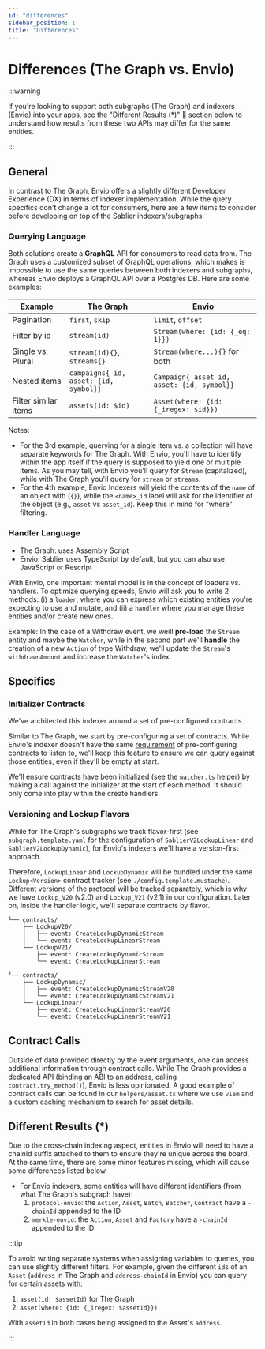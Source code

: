 ```yaml
---
id: "differences"
sidebar_position: 1
title: "Differences"
---
```


# Differences (The Graph vs. Envio)

:::warning

If you're looking to support both subgraphs (The Graph) and indexers (Envio) into your apps, see the "Different Results
(\*)" 📌 section below to understand how results from these two APIs may differ for the same entities.

:::

## General

In contrast to The Graph, Envio offers a slightly different Developer Experience (DX) in terms of indexer
implementation. While the query specifics don't change a lot for consumers, here are a few items to consider before
developing on top of the Sablier indexers/subgraphs:

### Querying Language

Both solutions create a **GraphQL** API for consumers to read data from. The Graph uses a customized subset of GraphQL
operations, which makes is impossible to use the same queries between both indexers and subgraphs, whereas Envio deploys
a GraphQL API over a Postgres DB. Here are some examples:

| Example              | The Graph                             | Envio                                      |
| -------------------- | ------------------------------------- | ------------------------------------------ |
| Pagination           | `first`, `skip`                       | `limit`, `offset`                          |
| Filter by id         | `stream(id)`                          | `Stream(where: {id: {_eq: 1}})`            |
| Single vs. Plural    | `stream(id){}`, `streams{}`           | `Stream(where...){}` for both              |
| Nested items         | `campaigns{ id, asset: {id, symbol}}` | `Campaign{ asset_id, asset: {id, symbol}}` |
| Filter similar items | `assets(id: $id)`                     | `Asset(where: {id: {_iregex: $id}})`       |

Notes:

- For the 3rd example, querying for a single item vs. a collection will have separate keywords for The Graph. With
  Envio, you'll have to identify within the app itself if the query is supposed to yield one or multiple items. As you
  may tell, with Envio you'll query for `Stream` (capitalized), while with The Graph you'll query for `stream` or
  `streams`.
- For the 4th example, Envio Indexers will yield the contents of the `name` of an object with (`{}`), while the
  `<name>_id` label will ask for the identifier of the object (e.g., `asset` vs `asset_id`). Keep this in mind for
  "where" filtering.

### Handler Language

- The Graph: uses Assembly Script
- Envio: Sablier uses TypeScript by default, but you can also use JavaScript or Rescript

With Envio, one important mental model is in the concept of loaders vs. handlers. To optimize querying speeds, Envio
will ask you to write 2 methods: (i) a `loader`, where you can express which existing entities you're expecting to use
and mutate, and (ii) a `handler` where you manage these entities and/or create new ones.

Example: In the case of a Withdraw event, we weill **pre-load** the `Stream` entity and maybe the `Watcher`, while in
the second part we'll **handle** the creation of a new `Action` of type Withdraw, we'll update the `Stream`'s
`withdrawnAmount` and increase the `Watcher`'s index.

## Specifics

### Initializer Contracts

We've architected this indexer around a set of pre-configured contracts.

Similar to The Graph, we start by pre-configuring a set of contracts. While Envio's indexer doesn't have the same
[requirement](https://discord.com/channels/438038660412342282/438070183794573313/1153155902933831811) of pre-configuring
contracts to listen to, we'll keep this feature to ensure we can query against those entities, even if they'll be empty
at start.

We'll ensure contracts have been initialized (see the `watcher.ts` helper) by making a call against the initializer at
the start of each method. It should only come into play within the create handlers.

### Versioning and Lockup Flavors

While for The Graph's subgraphs we track flavor-first (see `subgraph.template.yaml` for the configuration of
`SablierV2LockupLinear` and `SablierV2LockupDynamic`), for Envio's indexers we'll have a version-first approach.

Therefore, `LockupLinear` and `LockupDynamic` will be bundled under the same `Lockup<Version>` contract tracker (see
`./config.template.mustache`). Different versions of the protocol will be tracked separately, which is why we have
`Lockup_V20` (v2.0) and `Lockup_V21` (v2.1) in our configuration. Later on, inside the handler logic, we'll separate
contracts by flavor.

```tree title="Envio: Contract configuration tree (version-first)"
└── contracts/
    ├── LockupV20/
    │   ├── event: CreateLockupDynamicStream
    │   └── event: CreateLockupLinearStream
    └── LockupV21/
        ├── event: CreateLockupDynamicStream
        └── event: CreateLockupLinearStream
```

```tree title="The Graph: Contract configuration tree (flavor-first)"
└── contracts/
    ├── LockupDynamic/
    │   ├── event: CreateLockupDynamicStreamV20
    │   └── event: CreateLockupDynamicStreamV21
    └── LockupLinear/
        ├── event: CreateLockupLinearStreamV20
        └── event: CreateLockupLinearStreamV21
```

## Contract Calls

Outside of data provided directly by the event arguments, one can access additional information through contract calls.
While The Graph provides a dedicated API (binding an ABI to an address, calling `contract.try_method()`), Envio is less
opinionated. A good example of contract calls can be found in our `helpers/asset.ts` where we use `viem` and a custom
caching mechanism to search for asset details.

## Different Results (\*)

Due to the cross-chain indexing aspect, entities in Envio will need to have a chainId suffix attached to them to ensure
they're unique across the board. At the same time, there are some minor features missing, which will cause some
differences listed below.

- For Envio indexers, some entities will have different identifiers (from what The Graph's subgraph have):
  1.  `protocol-envio`: the `Action`, `Asset`, `Batch`, `Batcher`, `Contract` have a `-chainId` appended to the ID
  2.  `merkle-envio`: the `Action`, `Asset` and `Factory` have a `-chainId` appended to the ID

:::tip

To avoid writing separate systems when assigning variables to queries, you can use slightly different filters. For
example, given the different `id`s of an `Asset` (`address` in The Graph and `address-chainId` in Envio) you can query
for certain assets with:

1. `asset(id: $assetId)` for The Graph
2. `Asset(where: {id: {_iregex: $assetId}})`

With `assetId` in both cases being assigned to the Asset's `address`.

:::
